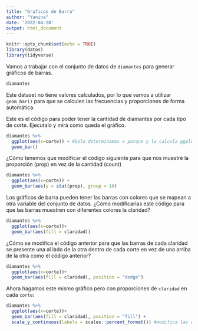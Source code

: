 ```yaml
---
title: "Graficos de Barra"
author: "Yanina"
date: '2022-04-28'
output: html_document
---
```


```r
knitr::opts_chunk$set(echo = TRUE)
library(datos)
library(tidyverse)
```

Vamos a trabajar con el conjunto de datos de `diamantes` para generar gráficos de barras. 

```r
diamantes
```

Este dataset no tiene valores calculados, por lo que vamos a utilizar `geom_bar()` para que se calculen las frecuencias y proporciones de forma automática.

Este es el código para poder tener la cantidad de diamantes por cada tipo de corte. Ejecutalo y mirá como queda el gráfico.

```r
diamantes %>% 
  ggplot(aes(x=corte)) + #Solo determinamos x porque y la calcula ggplot internamente
  geom_bar()
```

¿Cómo tenemos que modificar el código siguiente para que nos muestre la proporción (prop) en vez de la cantidad (count)

```r
diamantes %>% 
  ggplot(aes(x=corte)) + 
  geom_bar(aes(y = stat(prop), group = 1))
```

Los gráficos de barra pueden tener las barras con colores que se mapean a otra variable del conjunto de datos.  ¿Cómo modificarias este código para que las barras muestren con diferentes colores la claridad?

```r
diamantes %>% 
  ggplot(aes(x=corte))+ 
  geom_bar(aes(fill = claridad))

```

¿Cómo se modifica el código anterior para que las barras de cada claridad se presente una al lado de la otra dentro de cada corte en vez de una arriba de la otra como el código anterior?

```r
diamantes %>% 
  ggplot(aes(x=corte))+ 
  geom_bar(aes(fill = claridad), position = "dodge")

```

Ahora hagamos este mismo gráfico pero con proporciones de `claridad` en cada `corte`:

```r
diamantes %>% 
  ggplot(aes(x=corte))+ 
  geom_bar(aes(fill = claridad), position = "fill") +
  scale_y_continuous(labels = scales::percent_format()) #modifica las etiquetas del eje y

```